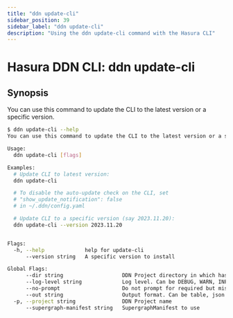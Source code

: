 ```yaml
---
title: "ddn update-cli"
sidebar_position: 39
sidebar_label: "ddn update-cli"
description: "Using the ddn update-cli command with the Hasura CLI"
---
```


# Hasura DDN CLI: ddn update-cli

## Synopsis
You can use this command to update the CLI to the latest version or a specific version.

```bash
$ ddn update-cli --help
You can use this command to update the CLI to the latest version or a specific version.

Usage:
  ddn update-cli [flags]

Examples:
  # Update CLI to latest version:
  ddn update-cli

  # To disable the auto-update check on the CLI, set
  # "show_update_notification": false
  # in ~/.ddn/config.yaml

  # Update CLI to a specific version (say 2023.11.20):
  ddn update-cli --version 2023.11.20


Flags:
  -h, --help             help for update-cli
      --version string   A specific version to install

Global Flags:
      --dir string                   DDN Project directory in which hasura.yaml is present (default ".")
      --log-level string             Log level. Can be DEBUG, WARN, INFO, ERROR, or FATAL. (default "INFO")
      --no-prompt                    Do not prompt for required but missing flags
      --out string                   Output format. Can be table, json or yaml. (default "table")
  -p, --project string               DDN Project name
      --supergraph-manifest string   SupergraphManifest to use
```


